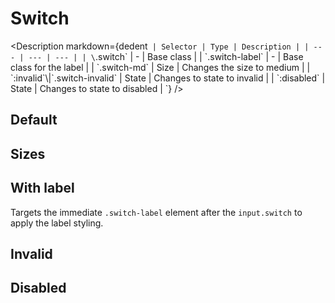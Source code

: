 
# Switch

<Description
  markdown={dedent`
  | Selector | Type | Description |
  | --- | --- | --- |
  | \`.switch\` | - | Base class |
  | \`.switch-label\` | - | Base class for the label |
  | \`.switch-md\` | Size | Changes the size to medium |
  | \`:invalid\`\\|\`.switch-invalid\` | State | Changes to state to invalid |
  | \`:disabled\` | State | Changes to state to disabled |
`}
/>

## Default

<Canvas>
  <Story id="components-switch--default" />
</Canvas>

## Sizes

<Canvas>
  <Story id="components-switch--sizes" />
</Canvas>

## With label

Targets the immediate `.switch-label` element after the `input.switch` to apply the label styling.

<Canvas>
  <Story id="components-switch--with-label" />
</Canvas>

## Invalid

<Canvas>
  <Story id="components-switch--invalid" />
</Canvas>

## Disabled

<Canvas>
  <Story id="components-switch--disabled" />
</Canvas>
